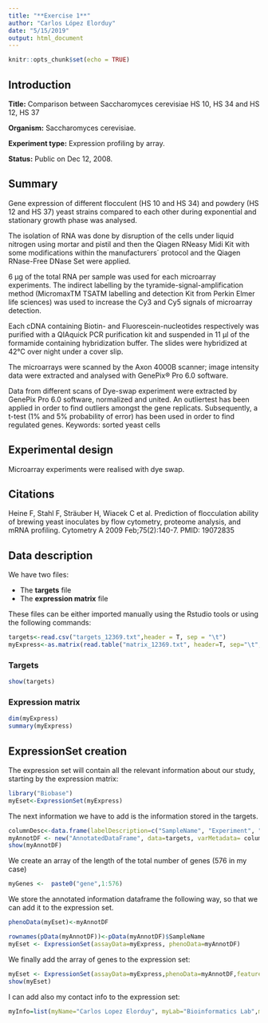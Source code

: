 ```yaml
---
title: "**Exercise 1**"
author: "Carlos López Elorduy"
date: "5/15/2019"
output: html_document
---
```


```r
knitr::opts_chunk$set(echo = TRUE)
```

## Introduction
**Title:** Comparison between Saccharomyces cerevisiae HS 10, HS 34 and HS 12, HS 37

**Organism:** Saccharomyces cerevisiae.

**Experiment type:** Expression profiling by array.

**Status:** Public on Dec 12, 2008.

## Summary
Gene expression of different flocculent (HS 10 and HS 34) and powdery (HS 12 and HS 37) yeast strains compared to each other during exponential and stationary growth phase was analysed.

The isolation of RNA was done by disruption of the cells under liquid nitrogen using mortar and pistil and then the Qiagen RNeasy Midi Kit with some modifications within the manufacturers´ protocol and the Qiagen RNase-Free DNase Set were applied.

6 µg of the total RNA per sample was used for each microarray experiments. The indirect labelling by the tyramide-signal-amplification method (MicromaxTM TSATM labelling and detection Kit from Perkin Elmer life sciences) was used to increase the Cy3 and Cy5 signals of microarray detection.

Each cDNA containing Biotin- and Fluorescein-nucleotides respectively was purified with a QIAquick PCR purification kit and suspended in 11 µl of the formamide containing hybridization buffer. The slides were hybridized at 42°C over night under a cover slip.

The microarrays were scanned by the Axon 4000B scanner; image intensity data were extracted and analysed with GenePix® Pro 6.0 software.

Data from different scans of Dye-swap experiment were extracted by GenePix Pro 6.0 software, normalized and united. An outliertest has been applied in order to find outliers amongst the gene replicats. Subsequently, a t-test (1% and 5% probability of error) has been used in order to find regulated genes.
Keywords: sorted yeast cells

## Experimental design
Microarray experiments were realised with dye swap.

## Citations
  Heine F, Stahl F, Sträuber H, Wiacek C et al. Prediction of flocculation ability of brewing yeast inoculates by flow cytometry, proteome analysis, and mRNA profiling. Cytometry A 2009 Feb;75(2):140-7. PMID: 19072835

## Data description
We have two files:

  - The **targets** file
  - The **expression matrix** file

These files can be either imported manually using the Rstudio tools or using the following commands:
```r
targets<-read.csv("targets_12369.txt",header = T, sep = "\t")
myExpress<-as.matrix(read.table("matrix_12369.txt", header=T, sep="\t", row.names=1, as.is=T))
```

### Targets
```r
show(targets)
```

### Expression matrix
```r
dim(myExpress)
summary(myExpress)
```

## ExpressionSet creation

The expression set will contain all the relevant information about our study, starting by the expression matrix:
```r
library("Biobase")
myEset<-ExpressionSet(myExpress)
```

The next information we have to add is the information stored in the targets.
```r
columnDesc<-data.frame(labelDescription=c("SampleName", "Experiment", "Color"))
myAnnotDF <- new("AnnotatedDataFrame", data=targets, varMetadata= columnDesc)
show(myAnnotDF)
```
We create an array of the length of the total number of genes (576 in my case)
```r
myGenes <-  paste0("gene",1:576)
```

We store the annotated information dataframe the following way, so that we can add it to the expression set.
```r
phenoData(myEset)<-myAnnotDF
```

```r
rownames(pData(myAnnotDF))<-pData(myAnnotDF)$SampleName
myEset <- ExpressionSet(assayData=myExpress, phenoData=myAnnotDF)
```

We finally add the array of genes to the expression set:
```r
myEset <- ExpressionSet(assayData=myExpress,phenoData=myAnnotDF,featureNames =myGenes)
show(myEset)
```

I can add also my contact info to the expression set:
```r
myInfo=list(myName="Carlos Lopez Elorduy", myLab="Bioinformatics Lab",myContact="carlos.lopez@alum.esci.upf.edu", myTitle="Practical Exercise on ExpressionSets")
```
